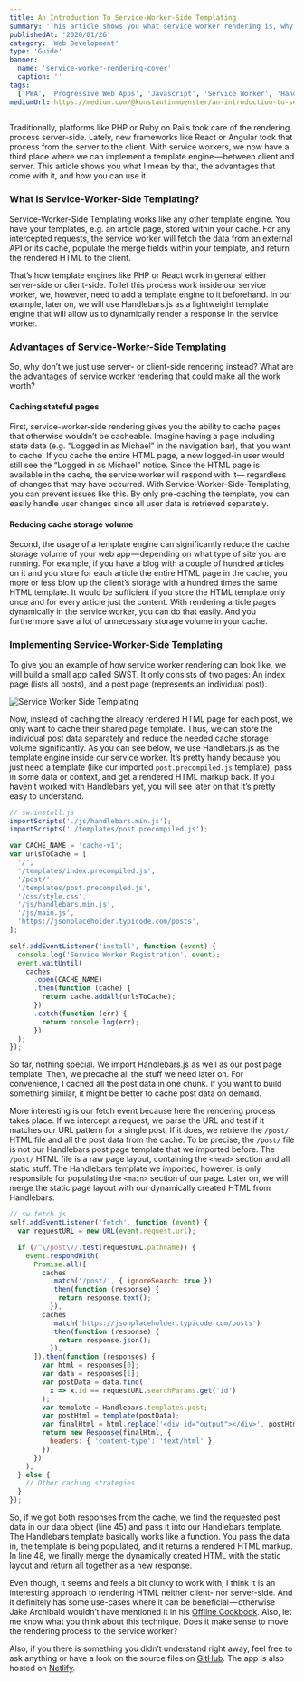 ```yaml
---
title: An Introduction To Service-Worker-Side Templating
summary: 'This article shows you what service worker rendering is, why it can be beneficial, and how you can implement it.'
publishedAt: '2020/01/26'
category: 'Web Development'
type: 'Guide'
banner:
  name: 'service-worker-rendering-cover'
  caption: ''
tags:
  ['PWA', 'Progressive Web Apps', 'Javascript', 'Service Worker', 'Handlebars']
mediumUrl: https://medium.com/@konstantinmuenster/an-introduction-to-service-worker-side-templating-858b835d5062
---
```



Traditionally, platforms like PHP or Ruby on Rails took care of the rendering process server-side. Lately, new frameworks like React or Angular took that process from the server to the client. With service workers, we now have a third place where we can implement a template engine — between client and server. This article shows you what I mean by that, the advantages that come with it, and how you can use it.

### What is Service-Worker-Side Templating?

Service-Worker-Side Templating works like any other template engine. You have your templates, e.g. an article page, stored within your cache. For any intercepted requests, the service worker will fetch the data from an external API or its cache, populate the merge fields within your template, and return the rendered HTML to the client.

That’s how template engines like PHP or React work in general either server-side or client-side. To let this process work inside our service worker, we, however, need to add a template engine to it beforehand. In our example, later on, we will use Handlebars.js as a lightweight template engine that will allow us to dynamically render a response in the service worker.

### Advantages of Service-Worker-Side Templating

So, why don’t we just use server- or client-side rendering instead? What are the advantages of service worker rendering that could make all the work worth?

#### Caching stateful pages

First, service-worker-side rendering gives you the ability to cache pages that otherwise wouldn’t be cacheable. Imagine having a page including state data (e.g. “Logged in as Michael” in the navigation bar), that you want to cache. If you cache the entire HTML page, a new logged-in user would still see the “Logged in as Michael” notice. Since the HTML page is available in the cache, the service worker will respond with it— regardless of changes that may have occurred. With Service-Worker-Side-Templating, you can prevent issues like this. By only pre-caching the template, you can easily handle user changes since all user data is retrieved separately.

#### Reducing cache storage volume

Second, the usage of a template engine can significantly reduce the cache storage volume of your web app — depending on what type of site you are running. For example, if you have a blog with a couple of hundred articles on it and you store for each article the entire HTML page in the cache, you more or less blow up the client’s storage with a hundred times the same HTML template. It would be sufficient if you store the HTML template only once and for every article just the content. With rendering article pages dynamically in the service worker, you can do that easily. And you furthermore save a lot of unnecessary storage volume in your cache.

### Implementing Service-Worker-Side Templating

To give you an example of how service worker rendering can look like, we will build a small app called SWST. It only consists of two pages: An index page (lists all posts), and a post page (represents an individual post).

<Image src={ServiceWorkerSideTemplating} alt="Service Worker Side Templating" />

Now, instead of caching the already rendered HTML page for each post, we only want to cache their shared page template. Thus, we can store the individual post data separately and reduce the needed cache storage volume significantly. As you can see below, we use Handlebars.js as the template engine inside our service worker. It’s pretty handy because you just need a template (like our imported `post.precompiled.js` template), pass in some data or context, and get a rendered HTML markup back. If you haven’t worked with Handlebars yet, you will see later on that it’s pretty easy to understand.

```js
// sw.install.js
importScripts('./js/handlebars.min.js');
importScripts('./templates/post.precompiled.js');

var CACHE_NAME = 'cache-v1';
var urlsToCache = [
  '/',
  '/templates/index.precompiled.js',
  '/post/',
  '/templates/post.precompiled.js',
  '/css/style.css',
  '/js/handlebars.min.js',
  '/js/main.js',
  'https://jsonplaceholder.typicode.com/posts',
];

self.addEventListener('install', function (event) {
  console.log('Service Worker Registration', event);
  event.waitUntil(
    caches
      .open(CACHE_NAME)
      .then(function (cache) {
        return cache.addAll(urlsToCache);
      })
      .catch(function (err) {
        return console.log(err);
      })
  );
});
```

So far, nothing special. We import Handlebars.js as well as our post page template. Then, we precache all the stuff we need later on. For convenience, I cached all the post data in one chunk. If you want to build something similar, it might be better to cache post data on demand.

More interesting is our fetch event because here the rendering process takes place. If we intercept a request, we parse the URL and test if it matches our URL pattern for a single post. If it does, we retrieve the `/post/` HTML file and all the post data from the cache. To be precise, the `/post/` file is not our Handlebars post page template that we imported before. The `/post/` HTML file is a raw page layout, containing the `<head>` section and all static stuff. The Handlebars template we imported, however, is only responsible for populating the `<main>` section of our page. Later on, we will merge the static page layout with our dynamically created HTML from Handlebars.

```js
// sw.fetch.js
self.addEventListener('fetch', function (event) {
  var requestURL = new URL(event.request.url);

  if (/^\/post\//.test(requestURL.pathname)) {
    event.respondWith(
      Promise.all([
        caches
          .match('/post/', { ignoreSearch: true })
          .then(function (response) {
            return response.text();
          }),
        caches
          .match('https://jsonplaceholder.typicode.com/posts')
          .then(function (response) {
            return response.json();
          }),
      ]).then(function (responses) {
        var html = responses[0];
        var data = responses[1];
        var postData = data.find(
          x => x.id == requestURL.searchParams.get('id')
        );
        var template = Handlebars.templates.post;
        var postHtml = template(postData);
        var finalHtml = html.replace('<div id="output"></div>', postHtml);
        return new Response(finalHtml, {
          headers: { 'content-type': 'text/html' },
        });
      })
    );
  } else {
    // Other caching strategies
  }
});
```

So, if we got both responses from the cache, we find the requested post data in our data object (line 45) and pass it into our Handlebars template. The Handlebars template basically works like a function. You pass the data in, the template is being populated, and it returns a rendered HTML markup. In line 48, we finally merge the dynamically created HTML with the static layout and return all together as a new response.

Even though, it seems and feels a bit clunky to work with, I think it is an interesting approach to rendering HTML neither client- nor server-side. And it definitely has some use-cases where it can be beneficial — otherwise Jake Archibald wouldn’t have mentioned it in his [Offline Cookbook](https://jakearchibald.com/2014/offline-cookbook/). Also, let me know what you think about this technique. Does it make sense to move the rendering process to the service worker?

Also, if you there is something you didn’t understand right away, feel free to ask anything or have a look on the source files on [GitHub](https://github.com/konstantinmuenster/service-worker-side-templating-app). The app is also hosted on [Netlify](https://naughty-bhabha-4b3ae8.netlify.com/).
